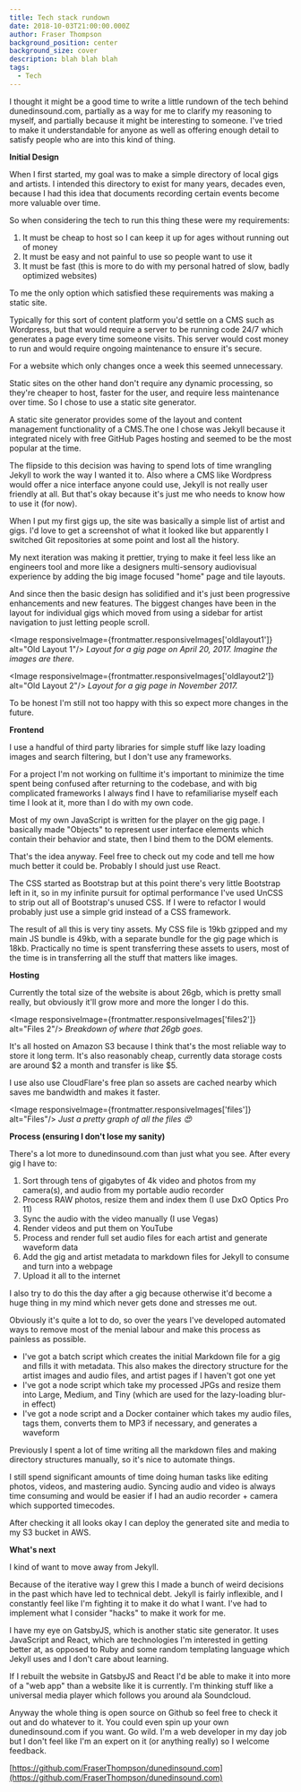 ```yaml
---
title: Tech stack rundown
date: 2018-10-03T21:00:00.000Z
author: Fraser Thompson
background_position: center
background_size: cover
description: blah blah blah
tags:
  - Tech
---
```



I thought it might be a good time to write a little rundown of the tech behind dunedinsound.com, partially as a way for me to clarify my reasoning to myself, and partially because it might be interesting to someone. I've tried to make it understandable for anyone as well as offering enough detail to satisfy people who are into this kind of thing.

**Initial Design**

When I first started, my goal was to make a simple directory of local gigs and artists. I intended this directory to exist for many years, decades even, because I had this idea that documents recording certain events become more valuable over time.

So when considering the tech to run this thing these were my requirements:

1. It must be cheap to host so I can keep it up for ages without running out of money
2. It must be easy and not painful to use so people want to use it
3. It must be fast (this is more to do with my personal hatred of slow, badly optimized websites)

To me the only option which satisfied these requirements was making a static site.

Typically for this sort of content platform you'd settle on a CMS such as Wordpress, but that would require a server to be running code 24/7 which generates a page every time someone visits. This server would cost money to run and would require ongoing maintenance to ensure it's secure.

For a website which only changes once a week this seemed unnecessary.

Static sites on the other hand don't require any dynamic processing, so they're cheaper to host, faster for the user, and require less maintenance over time. So I chose to use a static site generator.

A static site generator provides some of the layout and content management functionality of a CMS.The one I chose was Jekyll because it integrated nicely with free GitHub Pages hosting and seemed to be the most popular at the time.

The flipside to this decision was having to spend lots of time wrangling Jekyll to work the way I wanted it to. Also where a CMS like Wordpress would offer a nice interface anyone could use, Jekyll is not really user friendly at all. But that's okay because it's just me who needs to know how to use it (for now).

When I put my first gigs up, the site was basically a simple list of artist and gigs. I'd love to get a screenshot of what it looked like but apparently I switched Git repositories at some point and lost all the history.

My next iteration was making it prettier, trying to make it feel less like an engineers tool and more like a designers multi-sensory audiovisual experience by adding the big image focused "home" page and tile layouts.

And since then the basic design has solidified and it's just been progressive enhancements and new features. The biggest changes have been in the layout for individual gigs which moved from using a sidebar for artist navigation to just letting people scroll.

<Image responsiveImage={frontmatter.responsiveImages['oldlayout1']} alt="Old Layout 1"/>
_Layout for a gig page on April 20, 2017. Imagine the images are there._

<Image responsiveImage={frontmatter.responsiveImages['oldlayout2']} alt="Old Layout 2"/>
_Layout for a gig page in November 2017._

To be honest I'm still not too happy with this so expect more changes in the future.

**Frontend**

I use a handful of third party libraries for simple stuff like lazy loading images and search filtering, but I don't use any frameworks.

For a project I'm not working on fulltime it's important to minimize the time spent being confused after returning to the codebase, and with big complicated frameworks I always find I have to refamiliarise myself each time I look at it, more than I do with my own code.

Most of my own JavaScript is written for the player on the gig page. I basically made "Objects" to represent user interface elements which contain their behavior and state, then I bind them to the DOM elements.

That's the idea anyway. Feel free to check out my code and tell me how much better it could be. Probably I should just use React.

The CSS started as Bootstrap but at this point there's very little Bootstrap left in it, so in my infinite pursuit for optimal performance I've used UnCSS to strip out all of Bootstrap's unused CSS. If I were to refactor I would probably just use a simple grid instead of a CSS framework.

The result of all this is very tiny assets. My CSS file is 19kb gzipped and my main JS bundle is 49kb, with a separate bundle for the gig page which is 18kb. Practically no time is spent transferring these assets to users, most of the time is in transferring all the stuff that matters like images.

**Hosting**

Currently the total size of the website is about 26gb, which is pretty small really, but obviously it'll grow more and more the longer I do this.

<Image responsiveImage={frontmatter.responsiveImages['files2']} alt="Files 2"/>
_Breakdown of where that 26gb goes._

It's all hosted on Amazon S3 because I think that's the most reliable way to store it long term. It's also reasonably cheap, currently data storage costs are around $2 a month and transfer is like $5.

I use also use CloudFlare's free plan so assets are cached nearby which saves me bandwidth and makes it faster.

<Image responsiveImage={frontmatter.responsiveImages['files']} alt="Files"/>
_Just a pretty graph of all the files 😍_

**Process (ensuring I don't lose my sanity)**

There's a lot more to dunedinsound.com than just what you see. After every gig I have to:

1. Sort through tens of gigabytes of 4k video and photos from my camera(s), and audio from my portable audio recorder
2. Process RAW photos, resize them and index them (I use DxO Optics Pro 11)
3. Sync the audio with the video manually (I use Vegas)
4. Render videos and put them on YouTube
5. Process and render full set audio files for each artist and generate waveform data
6. Add the gig and artist metadata to markdown files for Jekyll to consume and turn into a webpage
7. Upload it all to the internet

I also try to do this the day after a gig because otherwise it'd become a huge thing in my mind which never gets done and stresses me out.

Obviously it's quite a lot to do, so over the years I've developed automated ways to remove most of the menial labour and make this process as painless as possible.

- I've got a batch script which creates the initial Markdown file for a gig and fills it with metadata. This also makes the directory structure for the artist images and audio files, and artist pages if I haven't got one yet
- I've got a node script which take my processed JPGs and resize them into Large, Medium, and Tiny (which are used for the lazy-loading blur-in effect)
- I've got a node script and a Docker container which takes my audio files, tags them, converts them to MP3 if necessary, and generates a waveform

Previously I spent a lot of time writing all the markdown files and making directory structures manually, so it's nice to automate things.

I still spend significant amounts of time doing human tasks like editing photos, videos, and mastering audio. Syncing audio and video is always time consuming and would be easier if I had an audio recorder + camera which supported timecodes.

After checking it all looks okay I can deploy the generated site and media to my S3 bucket in AWS.

**What's next**

I kind of want to move away from Jekyll.

Because of the iterative way I grew this I made a bunch of weird decisions in the past which have led to technical debt. Jekyll is fairly inflexible, and I constantly feel like I'm fighting it to make it do what I want. I've had to implement what I consider "hacks" to make it work for me.

I have my eye on GatsbyJS, which is another static site generator. It uses JavaScript and React, which are technologies I'm interested in getting better at, as opposed to Ruby and some random templating language which Jekyll uses and I don't care about learning.

If I rebuilt the website in GatsbyJS and React I'd be able to make it into more of a "web app" than a website like it is currently. I'm thinking stuff like a universal media player which follows you around ala Soundcloud.

Anyway the whole thing is open source on Github so feel free to check it out and do whatever to it. You could even spin up your own dunedinsound.com if you want. Go wild. I'm a web developer in my day job but I don't feel like I'm an expert on it (or anything really) so I welcome feedback.

[https://github.com/FraserThompson/dunedinsound.com](https://github.com/FraserThompson/dunedinsound.com)
